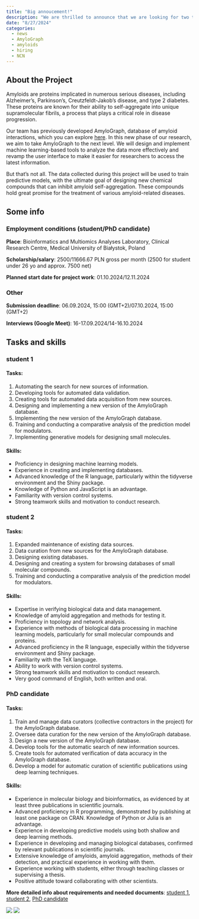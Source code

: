 ```yaml
---
title: "Big annoucement!"
description: "We are thrilled to announce that we are looking for two talented students and one PhD candidate to join our team for AmyloGraph 2.0 project (2023/51/D/NZ7/02847)"
date: "8/27/2024"
categories:
  - news
  - AmyloGraph
  - amyloids
  - hiring
  - NCN
---
```


## About the Project
Amyloids are proteins implicated in numerous serious diseases, including Alzheimer’s, Parkinson's, Creutzfeldt-Jakob's disease, and type 2 diabetes. These proteins are known for their ability to self-aggregate into unique supramolecular fibrils, a process that plays a critical role in disease progression.

Our team has previously developed AmyloGraph, database of amyloid interactions, which you can explore [here](https://amylograph.com/). In this new phase of our research, we aim to take AmyloGraph to the next level. We will design and implement machine learning-based tools to analyze the data more effectively and revamp the user interface to make it easier for researchers to access the latest information.

But that’s not all. The data collected during this project will be used to train predictive models, with the ultimate goal of designing new chemical compounds that can inhibit amyloid self-aggregation. These compounds hold great promise for the treatment of various amyloid-related diseases.

## Some info
### Employment conditions (student/PhD candidate)

**Place**: Bioinformatics and Multiomics Analyses Laboratory, Clinical Research Centre, Medical University of Białystok, Poland

**Scholarship/salary**: 2500/11666.67 PLN gross per month (2500 for student under 26 yo and approx. 7500 net)

**Planned start date for project work**: 01.10.2024/12.11.2024

### Other

**Submission deadline**: 06.09.2024, 15:00 (GMT+2)/07.10.2024, 15:00 (GMT+2)

**Interviews (Google Meet)**: 16-17.09.2024/14-16.10.2024

## Tasks and skills

### student 1

#### Tasks:

1. Automating the search for new sources of information.
2. Developing tools for automated data validation.
3. Creating tools for automated data acquisition from new sources.
4. Designing and implementing a new version of the AmyloGraph database.
5. Implementing the new version of the AmyloGraph database.
6. Training and conducting a comparative analysis of the prediction model for modulators.
7. Implementing generative models for designing small molecules.

#### Skills:

* Proficiency in designing machine learning models.
* Experience in creating and implementing databases.
* Advanced knowledge of the R language, particularly within the tidyverse environment and the Shiny package.
* Knowledge of Python and JavaScript is an advantage.
* Familiarity with version control systems.
* Strong teamwork skills and motivation to conduct research.


### student 2

#### Tasks:

1. Expanded maintenance of existing data sources.
2. Data curation from new sources for the AmyloGraph database.
3. Designing existing databases.
4. Designing and creating a system for browsing databases of small molecular compounds.
5. Training and conducting a comparative analysis of the prediction model for modulators.

#### Skills:

* Expertise in verifying biological data and data management.
* Knowledge of amyloid aggregation and methods for testing it.
*	Proficiency in topology and network analysis.
*	Experience with methods of biological data processing in machine learning models, particularly for small molecular compounds and proteins.
*	Advanced proficiency in the R language, especially within the tidyverse environment and Shiny package.
*	Familiarity with the TeX language.
*	Ability to work with version control systems.
*	Strong teamwork skills and motivation to conduct research.
*	Very good command of English, both written and oral.

### PhD candidate

#### Tasks:

1. Train and manage data curators (collective contractors in the project) for the AmyloGraph database.
2. Oversee data curation for the new version of the AmyloGraph database.
3. Design a new version of the AmyloGraph database.
4. Develop tools for the automatic search of new information sources.
5. Create tools for automated verification of data accuracy in the AmyloGraph database.
6. Develop a model for automatic curation of scientific publications using deep learning techniques.

#### Skills:

* Experience in molecular biology and bioinformatics, as evidenced by at least three publications in scientific journals.
* Advanced proficiency in R programming, demonstrated by publishing at least one package on CRAN. Knowledge of Python or Julia is an advantage.
* Experience in developing predictive models using both shallow and deep learning methods.
* Experience in developing and managing biological databases, confirmed by relevant publications in scientific journals.
* Extensive knowledge of amyloids, amyloid aggregation, methods of their detection, and practical experience in working with them.
* Experience working with students, either through teaching classes or supervising a thesis.
* Positive attitude toward collaborating with other scientists.


**More detailed info about requirements and needed documents**: [student 1](https://www.umb.edu.pl/photo/pliki/administracja/oferty-pracy/projekty/konkurs_na_stanowisko_studenta-doktorant-stypendysty_1_sonata_19_-_eng.docx), [student 2](https://www.umb.edu.pl/photo/pliki/administracja/oferty-pracy/projekty/konkurs_na_stanowisko_studenta-doktorant-stypendysty_2_sonata_19_-_eng.docx), [PhD candidate](https://www.umb.edu.pl/photo/pliki/administracja/oferty-pracy/projekty/ogloszenie_o_konkursie_na_stanowisko_post-doc_2024_sonata_19_-_eng%281%29.docx)







![](../fig/posts/2024_08_19/ag2.jpeg)
![](../fig/ncn_logo.png)